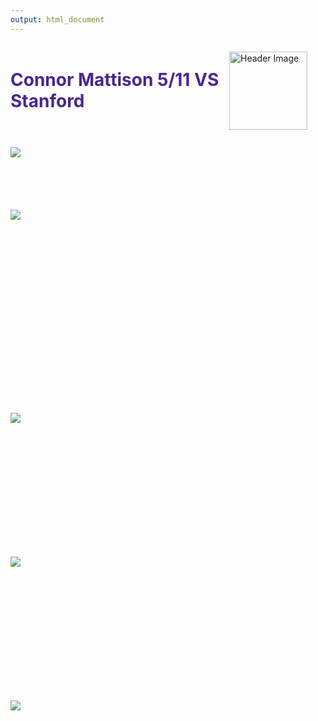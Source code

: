 ---
output: html_document 
---
<style>
.custom-header {
  display: flex;
  align-items: center;
  justify-content: space-between;
  margin-top: 10px;
}



.custom-header h1 {
  color: #492590;
  margin: 0;
}

.custom-header img {
  margin-right: 29px;
  width: 125px;
  height: auto;
}

/* Example CSS rules */
.plot-container {
  align-items: center;
  margin-bottom: 50px;
    width: 200px; /* Adjust the width as needed */
    height: auto; /* Adjust the height as needed */
}

</style>
<div class="custom-header">
  <h1>Connor Mattison 5/11 VS Stanford</h1>
  <img src="GCUBASEBALL.jpg" alt="Header Image">
</div>
<div class="plot-container" style="width: 900px; height: 50px;">
  <img src="Pitcher_summary.png">
</div>
<div class="plot-container" style="width:900px; height: 275px;">
  <img src="grid.png">
</div>
<div class="plot-container" style="width:900px; height: 180px;">
  <img src="Metrics.png">
</div>
<div class="plot-container" style="width:900px; height: 180px;">
  <img src="SeasonMetrics.png">
</div>
<div class="plot-container" style="width:900px; height: 80px;">
  <img src="stuff_combined.png">
<style>
<div class="plot-container" style="width:900px; height: 130px;">
  <img src="SeasonMetrics.png">
</div>
```{r Pitcher Summary, echo=FALSE, message=FALSE, warning=FALSE}

#IDEAS: Add Balls in play with location and move movement plot down to make a square and big
library(randomForest)
library(glm2)
library(grid)
library(tinytex)
library(tidyverse) # Load libraries
library(ggplot2)
library(ggforce)
library(kableExtra)
library(dplyr)
library(caret)
library(pandoc)
library(gridExtra)
library(webshot)
library(patchwork)
library(gtable)
# Read and process data
dfm <- read_csv("2025Season_CSV.csv") 
SeasondfPitcher <- dfm %>% filter(Pitcher == "Connor Mattison")
dfStuff <- read_csv("combined_stuff_location.csv") %>% filter(Pitcher == "Connor Mattison" & Date == "5/11/2025")
dfp <- read_csv("2025Season_CSV.csv") 
dfPitcher <- dfp %>%  filter(Pitcher == "Connor Mattison" & Date == "5/11/2025") %>% 
  mutate(
    BIP = ifelse (PitchCall %in% c("Inplay"), 1, 0),
    Strike_Swinging = ifelse(PitchCall %in% c("StrikeSwinging"), 1, 0),
    
    PitchCount = 1,
    
    Hits = ifelse(PlayResult %in% c("Single", "Double", "Triple", "HomeRun"), 1, 0),
    
    Strikeouts = ifelse(KorBB %in% c("Strikeout"), 1, 0),
    
    Walks = ifelse(KorBB %in% c("Walk"), 1, 0),
    
Results = ifelse(PitchCall %in% c("StrikeCalled", "FoulBall", "StrikeSwinging", "Foul"), 1, 0),    
    isOut = case_when(
   
      PlayResult %in% c("Out") ~ TRUE,
      
      KorBB %in% c("Strikeout") ~ TRUE,
      
      TRUE ~ FALSE
      
    )
  )
determineHitterSide <- function(hitter, pitcherThrow) {
  # Check if the hitter is a switch hitter
  if (hitter == "switch") {
    # If the pitcher throws left, the hitter bats right, and vice versa
    if (pitcherThrow == "left") {
      return("right")
    } else {
      return("left")
    }
  } else {
    # If not a switch hitter, the hitter bats as they normally do
    return(hitter)
  }
}

# Calculate strike percentage, first pitch strike percentage, and swing-strike percentage
OnBase<- c("Single", "Double", "Triple", "HomeRun")
strike_conditions <- c("StrikeCalled", "FoulBall", "StrikeSwinging", "InPlay")
Hits <- sum(dfPitcher$PlayResult %in% OnBase)
strike_percentage <- sum(dfPitcher$PitchCall %in% strike_conditions) / sum(dfPitcher$PitchCount) * 100
`1b`<-  sum(dfPitcher$PlayResult %in% "Single")
`2b`<-  sum(dfPitcher$PlayResult %in% "Double")
`3b`<-  sum(dfPitcher$PlayResult %in% "Triple")
HR <-  sum(dfPitcher$PlayResult %in% "HomeRun")
Walks <- sum(dfPitcher$KorBB %in% "Walk")
HitByPitch <- sum(dfPitcher$PlayResult %in% "HitByPitch")
SacrificeFlies <- sum(dfPitcher$PlayResult %in% "Sacrifice")
first_pitch_strike_percentage <- sum(dfPitcher$PitchCall %in% strike_conditions & dfPitcher$PitchofPA == 1) / sum(dfPitcher$PitchofPA == 1) * 100
TB <- sum(`1b`+2*`2b`+3*`3b`+4*HR)
Swing_Strike <- sum(dfPitcher$Strike_Swinging) / sum(dfPitcher$PitchCall %in% c("FoulBall", "InPlay", "BallCalled", "StrikeCalled", "HitByPitch")) * 100
Batters <-  c("Out", "Single", "Double", "Triple", "Homerun", "Walk",  "Error","StrikeoutLooking", "StrikeoutSwinging", "Sacrifice","HitByPitch")
Batters2 <-  c("Out", "Single", "Double", "Triple", "Homerun",  "Error","StrikeoutLooking", "StrikeoutSwinging", "Sacrifice","Strikeout")
# Assuming df is your data frame and 'name' is the column of interest
BF <-dfPitcher %>%
summarise(BF = sum(ifelse(Strikes == 0 & Balls == 0, 1, 0)))

AB<- sum(dfPitcher$PlayResult %in% Batters2)+sum(dfPitcher$KorBB %in% Batters2)
# Round the percentages
wOBA<-(.888*sum(`1b`) + 1.271*sum(`2b`) + 1.616*sum(`3b`) + 2.101*sum(HR) + .690*sum(Walks) + .722*sum(HitByPitch)) / (sum(AB) + sum(Walks) + sum(HitByPitch) + sum(SacrificeFlies))



first_pitch_strike_percentage_rounded <- round(first_pitch_strike_percentage, 1)
AVG <- sum(Hits)/sum(AB)

strike_percentage_rounded <- round(strike_percentage, 1)

Swing_Strike_rounded <- round(Swing_Strike, 1)
# Filter data based on the conditions
In_Zone_data <- dfPitcher %>%
  filter(PlateLocSide > -.8, PlateLocSide < .8, 
         PlateLocHeight > 1.4, PlateLocHeight < 3.5)

# Calculate the sum
sum_in_zone <- nrow(In_Zone_data)
AVG <- sprintf("%.3f", sum(AVG))
SLG <- sprintf("%.3f", sum(TB) / sum(AB))
wOBA <- sprintf("%.3f", sum(wOBA))

# sum(PlayResult %in% c("StrikeoutSwinging","StrikeoutLooking")),
Pitcher_summary <- dfPitcher %>%
  summarize(
    PitchCount = n(),
    BF =sum(BF),
    Hits = sum(Hits),
    BB = sum(Walks),
    K = sum(Strikeouts),
    R = sum(RunsScored, na.rm = TRUE),
    IP=max(Inning)-min(Inning)+1 ,
    #1⁄3
    AVG = AVG,
    SLG = SLG,
    wOBA = wOBA,
)

# Format the table
Pitcher_summary <- Pitcher_summary %>%
  knitr::kable("html", align = "c") %>%
  kable_styling(bootstrap_options = c("striped", "bordered"), full_width = F, position = "center") %>%
  row_spec(0, bold = T, color = "white", background = "#492590") 
save_kable(Pitcher_summary, file = "Pitcher_summary.html")  
webshot("Pitcher_summary.html", file = "Pitcher_summary.png")
# Calculate pitch statistics and rename columns
```
```{r stuff-chart, fig.cap="stuff_summary_table", echo=FALSE, message=FALSE, warning=FALSE}
# Load necessary libraries
library(dplyr)
library(gridExtra)
library(gtable)
library(grid)

# Step 1: Summarize data
stuff_summary_table <- dfStuff %>%
  group_by(TaggedPitchType) %>%
  summarise(
    `Stuff +` = round(mean(Stuff, na.rm = TRUE),1),
    `Location +` = round(mean(Location, na.rm = TRUE),1)
  ) %>%
  rename(`PitchType` = TaggedPitchType)

# Step 2: Convert to a grob without row numbers and with styled column titles
stuff_grob <- tableGrob(
  as.data.frame(stuff_summary_table),
  rows = NULL,  # Remove row numbers
  theme = ttheme_minimal(
    core = list(fg_params = list(fontsize = 10)),
    colhead = list(
      fg_params = list(col = "white", fontsize = 12, fontface = "bold"),
      bg_params = list(fill = "#492590") # Set background color for column headers
    )
  )
)
note_box <- ggplot() +
  theme_void() +
  theme(plot.background = element_rect(fill = "white", color = "black", size = 1),
        plot.margin = margin(t = 0, r = 0, b = 0, l = 0, unit = "pt")) +
  coord_cartesian(ylim = c(0, 0.05))



# Step 4: Display the note box and table grob together
combined_plot <- grid.arrange(stuff_grob, note_box, ncol = 2, widths = c(2, 3))

# Optional: Save the combined plot as an image
ggsave("stuff_combined.png", combined_plot, width = 10, height = 2)

```




```{r PitchMetrics, echo=FALSE, fig.align='center', message=FALSE, warning=FALSE}
# Assuming your data frame is called 'data' and it contains the columns 'PlateLocSide' and 'PlateLocHeight'

# Create a new logical vector where TRUE indicates that the conditions are met
dfPitcher$InZone <- ifelse((dfPitcher$PlateLocSide >= -.8 & dfPitcher$PlateLocSide <= .8) & 
                           (dfPitcher$PlateLocHeight >= 1.4 & dfPitcher$PlateLocHeight <= 3.5), 
                           1, 0)
dfPitcher$Chase <- ifelse(
  (dfPitcher$PlateLocSide <= -.8)| (dfPitcher$PlateLocSide >= .8) & 
  ((dfPitcher$PlateLocHeight <= 1.4) | (dfPitcher$PlateLocHeight >= 3.5)) & 
  (dfPitcher$PitchCall == "StrikeSwinging"),
  1,
  0
)
dfPitcher$OutZone <- ifelse((dfPitcher$PlateLocSide <= .8 & dfPitcher$PlateLocSide >= -.8) & 
                           (dfPitcher$PlateLocHeight <= 1.4 & dfPitcher$PlateLocHeight >= 3.5), 
                           1, 0)
# To see which rows meet the condition

total_pitches <- nrow(dfPitcher)
pitch_stats_table <- dfPitcher %>%
  group_by(TaggedPitchType) %>%
  summarize(
    Count=n(),
    `Usage%` = round(n() / total_pitches * 100, 1), # Calculate usage percentage
    Velo = round(mean(RelSpeed, na.rm = TRUE), 1),
    `Top` = round(max(RelSpeed, na.rm = TRUE), 1),
    `Spin` = round(mean(SpinRate, na.rm = TRUE), 0),
    IVB = round(mean(InducedVertBreak, na.rm = TRUE), 1),
    HB = round(mean(HorzBreak, na.rm = TRUE), 1),
    VAA= round(mean(VertApprAngle,na.rm=TRUE),1),
    HAA= round(mean(HorzApprAngle,na.rm=TRUE),1),
    VRel = round(mean(RelHeight, na.rm = TRUE), 1),
    HRel = round(mean(RelSide, na.rm = TRUE), 1),
    Ext = round(mean(Extension, na.rm = TRUE), 1),
    ) %>%
  rename(`Pitch Type` = TaggedPitchType)%>%
  arrange(desc(`Usage%`)) 
  
# Format and print pitch statistics table
pitch_stats_table <- pitch_stats_table %>%
  knitr::kable("html", align = "c", caption = "Pitch Metrics") %>%
  kable_styling(bootstrap_options = c("striped", "bordered"), full_width = F, position = "center") %>%
  row_spec(0, bold = T, color = "white", background = "#492590")
save_kable(pitch_stats_table, file = "Metrics.html")  
webshot("Metrics.html", file = "Metrics.png")


```
```{r SeasonPitchMetrics, echo=FALSE, fig.align='center', message=FALSE, warning=FALSE}
library(dplyr)
library(knitr)
library(kableExtra)
library(webshot)

# Assuming your DataFrame is called 'SeasondfPitcher'
# Calculate whether each pitch is in the zone
SeasondfPitcher$InZone <- ifelse((SeasondfPitcher$PlateLocSide >= -0.8 & SeasondfPitcher$PlateLocSide <= 0.8) & 
                                 (SeasondfPitcher$PlateLocHeight >= 1.4 & SeasondfPitcher$PlateLocHeight <= 3.5), 
                                 1, 0)

# Calculate swings and whiffs
SeasondfPitcher$Swing <- ifelse(SeasondfPitcher$PitchCall %in% c("StrikeSwinging", "Foul", "InPlay"), 1, 0)
SeasondfPitcher$Whiff <- ifelse(SeasondfPitcher$PitchCall == "StrikeSwinging", 1, 0)

# Define a chase: A swing at a pitch that is outside the strike zone
SeasondfPitcher$Chase <- ifelse(SeasondfPitcher$InZone==0 & SeasondfPitcher$Whiff==1, 1, 0)
SeasondfPitcher$OZ <- ifelse(SeasondfPitcher$InZone==0,1,0)
seasontotal_pitches <- nrow(SeasondfPitcher)

Seasonpitch_stats_table <- SeasondfPitcher %>%
  group_by(TaggedPitchType) %>%
  summarize(
    Count = n(),
    `Usage%` = round(n() / seasontotal_pitches * 100, 1), # Calculate usage percentage
    Velo = round(mean(RelSpeed, na.rm = TRUE), 1),
    `Top` = round(max(RelSpeed, na.rm = TRUE), 1),
    `Spin` = round(mean(SpinRate, na.rm = TRUE), 0),
    IVB = round(mean(InducedVertBreak, na.rm = TRUE), 1),
    HB = round(mean(HorzBreak, na.rm = TRUE), 1),
    VAA = round(mean(VertApprAngle, na.rm = TRUE), 1),
    HAA = round(mean(HorzApprAngle, na.rm = TRUE), 1),
    VRel = round(mean(RelHeight, na.rm = TRUE), 1),
    HRel = round(mean(RelSide, na.rm = TRUE), 1),
    Ext = round(mean(Extension, na.rm = TRUE), 1),
  ) %>% 
  rename(`PitchType` = TaggedPitchType) %>%
  arrange(desc(`Usage%`))
  #`Whiff%` = round(sum(Whiff) / sum(Swing) * 100, 1)

# Format and print pitch statistics table
Seasonpitch_stats_table <- Seasonpitch_stats_table %>%
  knitr::kable("html", align = "c", caption = "Season Pitch Metrics") %>%
  kable_styling(bootstrap_options = c("striped", "bordered"), full_width = F, position = "center") %>%
  row_spec(0, bold = T, color = "white", background = "#492590")

# Save and generate images from tables
save_kable(Seasonpitch_stats_table, file = "SeasonMetrics.html")  
webshot("SeasonMetrics.html", file = "SeasonMetrics.png")
```


```{r MovementPlot , echo=FALSE, fig.align='center', message=FALSE, warning=FALSE}
# Assuming the color scale is defined
pitch_colors <- c("Fastball" = "#C90101", "Slider" = "#0099FF", "Changeup" = "#CC54C0", 
                  "Splitter" = "#CC54C0", "Curveball" = "#7FCEF1","Cutter"="yellow")
pitch_type_colors <- scale_color_manual(values = pitch_colors)

# Main Pitch Movement Plot
MovementPlot <- ggplot(dfPitcher, aes(x = `HorzBreak`, y = InducedVertBreak, color = TaggedPitchType)) +
  geom_point() +
  geom_vline(xintercept = 0, color = "black", linetype = "dashed") +
  geom_hline(yintercept = 0, color = "black", linetype = "dashed") +
  coord_cartesian(xlim = c(-20, 20), ylim = c(-20, 20)) +
  scale_x_continuous(breaks = seq(-20, 20, 10)) +
  scale_y_continuous(breaks = seq(-20, 20, 10)) +
  xlab("Horizontal Break") +
  ylab("Induced Vertical Break") +
  pitch_type_colors +
  theme(aspect.ratio = 1, legend.position = "none")  # Legend on top for this plot
# Filter for Left-Handed Hitters

FilterzoneL <- dfPitcher %>% filter(BatterSide %in% c("Left"))
ZoneL <- ggplot(FilterzoneL, aes(x = PlateLocSide, y = PlateLocHeight, color = TaggedPitchType)) +
  geom_point() +
  # Annotate the strike zone box
  annotate("rect", xmin = -0.8, xmax = 0.8, ymin = 1.4, ymax = 3.5, fill = NA, color = "black") +
  # 9-grid overlay inside the strike zone
  annotate("segment", x = -0.8, xend = 0.8, y = 2.1, yend = 2.1, color = "black") +  # Horizontal grid line 1
  annotate("segment", x = -0.8, xend = 0.8, y = 2.8, yend = 2.8, color = "black") +  # Horizontal grid line 2
  annotate("segment", x = -0.267, xend = -0.267, y = 1.4, yend = 3.5, color = "black") +  # Vertical grid line 1
  annotate("segment", x = 0.267, xend = 0.267, y = 1.4, yend = 3.5, color = "black") +  # Vertical grid line 2
  xlim(-1.4, 1.4) + ylim(1, 4) +
  theme_bw() +
  xlab("Horizontal Pitch Location") +
  ylab("Vertical Pitch Location") +
  coord_equal() +
  ggtitle("VS LHH", subtitle = "Pitcher's Perspective") +
  pitch_type_colors +
  theme(aspect.ratio = 1, plot.title = element_text(hjust = 0.5), legend.position = "none")  # No legend here

# Filter for Right-Handed Hitters
FilterzoneR <- dfPitcher %>% filter(BatterSide %in% c("Right"))
ZoneR <- ggplot(FilterzoneR, aes(x = PlateLocSide, y = PlateLocHeight, color = TaggedPitchType)) +
  geom_point() +
  annotate("rect", xmin = -0.8, xmax = 0.8, ymin = 1.4, ymax = 3.5, fill = NA, color = "black") +
  xlim(-1.4, 1.4) + ylim(1, 4) +
  theme_bw() +
  xlab("Horizontal Pitch Location") +
  ylab("Vertical Pitch Location") +
  coord_equal() +
  ggtitle("VS RHH", subtitle = "Pitcher's Perspective") +
  pitch_type_colors +
  theme(aspect.ratio = 1,plot.title = element_text(hjust = 0.5), legend.position = "none")  # No legend here

# Arrange the plots
Grids<- grid.arrange(ZoneL, ZoneR, MovementPlot, nrow=3, widths = c(1, 1,1))
ggsave("grid.png", plot = Grids, width = 8, height = 8)



```

